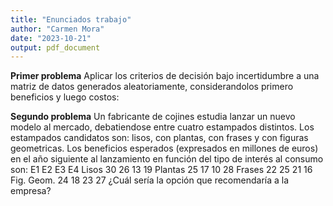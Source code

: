 ```yaml
---
title: "Enunciados trabajo"
author: "Carmen Mora"
date: "2023-10-21"
output: pdf_document
---
```

**Primer problema** 
Aplicar los criterios de decisión bajo incertidumbre a una matriz de datos 
generados aleatoriamente, considerandolos primero beneficios y luego costos:


**Segundo problema**
Un fabricante de cojines estudia lanzar un nuevo modelo al mercado, debatiendose entre
cuatro estampados distintos. Los estampados candidatos son: lisos, con plantas, 
con frases y con figuras geometricas. Los beneficios esperados (expresados 
en millones de euros) en el año siguiente al lanzamiento en función del tipo de 
interés al consumo son:
             E1    E2    E3    E4
Lisos        30    26    13    19
Plantas      25    17    10    28
Frases       22    25    21    16
Fig. Geom.   24    18    23    27
¿Cuál sería la opción que recomendaría a la empresa?



